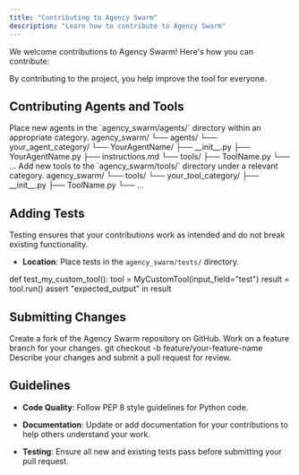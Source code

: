 ```yaml
---
title: "Contributing to Agency Swarm"
description: "Learn how to contribute to Agency Swarm"
---
```


We welcome contributions to Agency Swarm! Here's how you can contribute:

<Info>
By contributing to the project, you help improve the tool for everyone.
</Info>

## Contributing Agents and Tools

<Steps titleSize="h3">

<Step title="Agents" icon="user-secret" iconType="solid">
Place new agents in the `agency_swarm/agents/` directory within an appropriate category.

<CodeBlock language="bash">
agency_swarm/
└── agents/
    └── your_agent_category/
        └── YourAgentName/
            ├── __init__.py
            ├── YourAgentName.py
            ├── instructions.md
            └── tools/
                ├── ToolName.py
                └── ...
</CodeBlock>
</Step>

<Step title="Tools" icon="wrench" iconType="solid">
Add new tools to the `agency_swarm/tools/` directory under a relevant category.

<CodeBlock language="bash">
agency_swarm/
└── tools/
    └── your_tool_category/
        ├── __init__.py
        ├── ToolName.py
        └── ...
</CodeBlock>
</Step>

</Steps>

## Adding Tests

<Note>
Testing ensures that your contributions work as intended and do not break existing functionality.
</Note>

- **Location**: Place tests in the `agency_swarm/tests/` directory.

<CodeBlock title="Example Test" language="python">
def test_my_custom_tool():
    tool = MyCustomTool(input_field="test")
    result = tool.run()
    assert "expected_output" in result
</CodeBlock>

## Submitting Changes

<AccordionGroup>

<Accordion title="1. Fork the Repository" icon="code-branch" iconType="solid">
Create a fork of the Agency Swarm repository on GitHub.
</Accordion>

<Accordion title="2. Create a Branch" icon="code" iconType="solid">
Work on a feature branch for your changes.

<CodeBlock language="bash">
git checkout -b feature/your-feature-name
</CodeBlock>
</Accordion>

<Accordion title="3. Submit a Pull Request" icon="paper-plane" iconType="solid">
Describe your changes and submit a pull request for review.
</Accordion>

</AccordionGroup>

## Guidelines

<Check>

- **Code Quality**: Follow PEP 8 style guidelines for Python code.

- **Documentation**: Update or add documentation for your contributions to help others understand your work.

- **Testing**: Ensure all new and existing tests pass before submitting your pull request.

</Check>